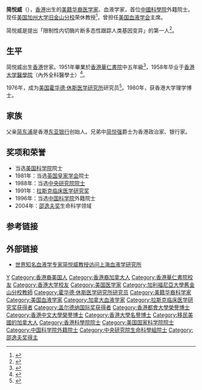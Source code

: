 {{Infobox scientist
| name              = 简悦威<br/>Yuet-Wai Kan
| image             = 
| image_size        = 
| alt               = 
| caption           = 
| birth_date        = {{Birth date and age|1936|6|11}}
| birth_place       = {{HKG-1910}}
| death_date        = <!-- {{Death date and age|YYYY|MM|DD|1933|11|14}} (death date then birth date) -->
| death_place       = 
| residence         = 
| citizenship       = 
| nationality       = {{USA}}<br>{{CAN}}
| fields            = 醫學
| workplaces        = [[香港大學|香港大學]]<br>[[匹茲堡大學|匹茲堡大學]]<br>[[麻省理工學院|麻省理工學院]]<br>[[麥吉爾大學|麥吉爾大學]]<br>[[宾夕法尼亚大学|宾夕法尼亚大学]]<br>[[哈佛医学院|哈佛医学院]]<br>[[霍华德·休斯医学研究所|霍华德·休斯医学研究所]]<br>[[加州大學舊金山分校|加州大學舊金山分校]]
| alma_mater        = [[香港華仁書院|香港華仁書院]]
| doctoral_advisor  = 
| academic_advisors = 
| doctoral_students = 
| notable_students  = 
| known_for         = 人類血液疾病<br>[[產前診斷|產前診斷]]<br>DNA診斷<br>[[多态性_(生物学)|DNA多态性]]
| author_abbrev_bot = 
| author_abbrev_zoo = 
| influences        = 
| influenced        = 
| awards            = [[蓋爾德納國際獎|蓋爾德納國際獎]]（1984年）<br>[[拉斯克临床医学研究奖|拉斯克临床医学研究奖]]（1991年）<br>[[邵逸夫奖|邵逸夫奖]]（2004年）
| signature         = <!--(filename only)-->
| signature_alt     = 
| footnotes         = 
| spouse            = 
}}

'''简悦威'''（{{bd|1936年|6月11日|||catIdx=K}}），[[香港|香港]]出生的[[美籍华裔|美籍华裔]][[医学家|医学家]]、血液学家，首位[[中國科學院|中國科學院]]外籍院士。现任[[美国|美国]][[加利福尼亚大学旧金山分校|加州大学旧金山分校]]荣休教授<ref name="简悦威UCSF">{{cite web|title=Yuet Wai Kan, MD|url=http://labmed.ucsf.edu/about/faculty/labmed-ywkan.html|accessdate=2011-09-13|publisher=美国[[加利福尼亚大学旧金山分校|加州大学旧金山分校]]|language=en|archiveurl=https://web.archive.org/web/20140615022023/http://labmed.ucsf.edu/about/faculty/labmed-ywkan.html|archivedate=2014-06-15|dead-url=yes}}</ref>，曾担任[[美国血液学会|美国血液学会]]主席。

简悦威是提出「限制性内切酶片断多态性跟踪人类基因变异」的第一人<ref>{{Cite web|title=基因诊断之父简悦威:欲攻克地中海贫血病(图)|url=http://www.china.com.cn/health/txt/2006-12/12/content_7494185_2.htm|accessdate=2020-10-12|date=2006-12-12|publisher=中国网|archive-date=2020-03-25|archive-url=https://web.archive.org/web/20200325044011/http://www.china.com.cn/health/txt/2006-12/12/content_7494185_2.htm|dead-url=no}}</ref>。

==生平==
简悦威出生[[香港|香港]]世家。1951年畢業於[[香港華仁書院|香港華仁書院]]中五年級<ref>{{cite news |title=華仁書院昨日 舉行畢業典禮 |url=https://mmis.hkpl.gov.hk/coverpage/-/coverpage/view?_coverpage_WAR_mmisportalportlet_hsf=%E7%95%A2%E6%A5%AD%E5%85%B8%E7%A6%AE&_coverpage_WAR_mmisportalportlet_actual_q=%28%20verbatim_dc.collection%3A%28%22Old%5C%20HK%5C%20Newspapers%22%29%20%29%20AND+%28%20%28%20allTermsMandatory%3A%28true%29%20OR+all_dc.title%3A%28%E7%95%A2%E6%A5%AD%E5%85%B8%E7%A6%AE%29%20OR+all_dc.creator%3A%28%E7%95%A2%E6%A5%AD%E5%85%B8%E7%A6%AE%29%20OR+all_dc.contributor%3A%28%E7%95%A2%E6%A5%AD%E5%85%B8%E7%A6%AE%29%20OR+all_dc.subject%3A%28%E7%95%A2%E6%A5%AD%E5%85%B8%E7%A6%AE%29%20OR+fulltext%3A%28%E7%95%A2%E6%A5%AD%E5%85%B8%E7%A6%AE%29%20OR+all_dc.description%3A%28%E7%95%A2%E6%A5%AD%E5%85%B8%E7%A6%AE%29%20%29%20%29&_coverpage_WAR_mmisportalportlet_sort_field=dc.publicationdate_bsort&p_r_p_-1078056564_c=QF757YsWv5%2Bh5KT9sfcXnA%2F6bh%2FICNnZ&_coverpage_WAR_mmisportalportlet_o=548&_coverpage_WAR_mmisportalportlet_sort_order=desc&_coverpage_WAR_mmisportalportlet_filter=dc.publicationdate_dt%3A%5B1950-01-01T00%3A00%3A00Z+TO+1959-12-31T15%3A59%3A59Z%5D |page=5 |language= |publisher=香港工商日報 | date=1951-12-21 |accessdate=2022-04-21 |quote= }}</ref>，1958年毕业于[[香港大学|香港大学]][[香港大學醫學院|醫學院]]（內外全科醫學士）<ref>{{cite news |title=港大畢業典禮 獲學位者千人 |url=https://mmis.hkpl.gov.hk/coverpage/-/coverpage/view?_coverpage_WAR_mmisportalportlet_hsf=%E7%95%A2%E6%A5%AD%E7%A6%AE&p_r_p_-1078056564_c=QF757YsWv5%2F5mNaCwDogf7oQkaT04%2F4q&_coverpage_WAR_mmisportalportlet_o=243&_coverpage_WAR_mmisportalportlet_actual_q=%28%20verbatim_dc.collection%3A%28%22Old%5C%20HK%5C%20Newspapers%22%29%20%29%20AND+%28%20%28%20allTermsMandatory%3A%28true%29%20OR+all_dc.title%3A%28%E7%95%A2%E6%A5%AD%E7%A6%AE%29%20OR+all_dc.creator%3A%28%E7%95%A2%E6%A5%AD%E7%A6%AE%29%20OR+all_dc.contributor%3A%28%E7%95%A2%E6%A5%AD%E7%A6%AE%29%20OR+all_dc.subject%3A%28%E7%95%A2%E6%A5%AD%E7%A6%AE%29%20OR+fulltext%3A%28%E7%95%A2%E6%A5%AD%E7%A6%AE%29%20OR+all_dc.description%3A%28%E7%95%A2%E6%A5%AD%E7%A6%AE%29%20%29%20%29&_coverpage_WAR_mmisportalportlet_sort_field=dc.publicationdate_bsort&_coverpage_WAR_mmisportalportlet_sort_order=desc&_coverpage_WAR_mmisportalportlet_filter=dc.publicationdate_dt%3A%5B1950-01-01T00%3A00%3A00Z+TO+1959-12-31T15%3A59%3A59Z%5D |page=5 |language= |publisher=香港工商日報 | date=1958-11-13 |accessdate=2022-05-01 |quote= }}</ref>。

1976年，成为[[美国|美国]][[霍华德·休斯医学研究所|霍华德·休斯医学研究所]]研究员<ref name="简悦威HHMI">{{cite web|title=Yuet Wai Kan, M.D., D.Sc.|url=http://www.hhmi.org/research/investigators/kan_bio.html|accessdate=2011-09-13|publisher=美国[[霍华德·休斯医学研究所|霍华德·休斯医学研究所]]|language=en|archiveurl=https://web.archive.org/web/20120204222511/http://www.hhmi.org/research/investigators/kan_bio.html|archivedate=2012-02-04|dead-url=yes}}</ref>。1980年，获香港大学理学博士。

== 家族 ==
父亲[[简东浦|简东浦]]是香港[[东亚银行|东亚银行]]创始人。兄弟中[[简悦强|简悦强]]爵士为香港政治家、银行家。

== 奖项和荣誉 ==
* 当选[[美国科学院|美国科学院]]院士
* 1981年：当选[[英国|英国]][[皇家学会|皇家学会]]院士
* 1988年：当选[[中央研究院院士|中央研究院院士]]
* 1991年：[[拉斯克临床医学研究奖|拉斯克临床医学研究奖]]
* 1996年：当选[[中国科学院|中国科学院]]外籍院士
* 2004年：[[邵逸夫奖|邵逸夫奖]]生命科学领域

==参考链接==
{{reflist}}

==外部链接==
* [https://web.archive.org/web/20150626093521/http://sih.org.cn/html/xwzx/2011/0428/396.html 世界知名血液学专家简悦威教授访问上海血液学研究所]

{{Shaw Prize}}
{{华人拉斯克奖得主}}
{{加拿大盖尔德纳国际奖获得者}}
{{拉斯克-德贝基临床医学研究奖获得者}}
{{中央研究院第十七届院士}}
{{中国科学院外籍院士}}

{{Authority control}}

{{DEFAULTSORT:Kan, Yuet-Wai}}
[[Category:簡姓|Y]]
[[Category:香港裔美国人|Category:香港裔美国人]]
[[Category:香港裔加拿大人|Category:香港裔加拿大人]]
[[Category:香港華仁書院校友|Category:香港華仁書院校友]]
[[Category:香港大学校友|Category:香港大学校友]]
[[Category:美国医学家|Category:美国医学家]]
[[Category:加利福尼亞大學舊金山分校教師|Category:加利福尼亞大學舊金山分校教師]]
[[Category:霍华德·休斯医学研究所研究员|Category:霍华德·休斯医学研究所研究员]]
[[Category:美籍华裔科学家|Category:美籍华裔科学家]]
[[Category:美国血液学家|Category:美国血液学家]]
[[Category:加拿大血液学家|Category:加拿大血液学家]]
[[Category:拉斯克临床医学研究奖获得者|Category:拉斯克临床医学研究奖获得者]]
[[Category:盖尔德纳国际奖获得者|Category:盖尔德纳国际奖获得者]]
[[Category:香港都會大學榮譽博士|Category:香港都會大學榮譽博士]]
[[Category:香港中文大學榮譽博士|Category:香港中文大學榮譽博士]]
[[Category:香港大學名譽博士|Category:香港大學名譽博士]]
[[Category:移民美國的加拿大人|Category:移民美國的加拿大人]]
[[Category:香港科學院院士|Category:香港科學院院士]]
[[Category:美国国家科学院院士|Category:美国国家科学院院士]]
[[Category:中国科学院外籍院士|Category:中国科学院外籍院士]]
[[Category:中央研究院生命科學組院士|Category:中央研究院生命科學組院士]]
[[Category:邵逸夫奖得主|Category:邵逸夫奖得主]]